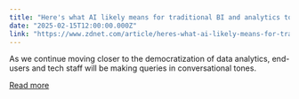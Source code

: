 ```yaml
---
title: "Here's what AI likely means for traditional BI and analytics tools"
date: "2025-02-15T12:00:00.000Z"
link: "https://www.zdnet.com/article/heres-what-ai-likely-means-for-traditional-bi-and-analytics-tools/"
---
```


As we continue moving closer to the democratization of data analytics, end-users and tech staff will be making queries in conversational tones.

[Read more](https://www.zdnet.com/article/heres-what-ai-likely-means-for-traditional-bi-and-analytics-tools/)
